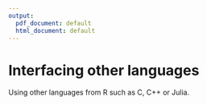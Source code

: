 ```yaml
---
output:
  pdf_document: default
  html_document: default
---
```


# Interfacing other languages{#lang}  

Using other languages from R such as C, C++ or Julia.
